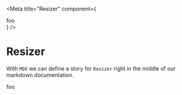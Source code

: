 
<Meta title="Resizer" component={<div>foo</div>} />

# Resizer

<Story name="default">
  <Resizer />
</Story>

With `MDX` we can define a story for `Resizer` right in the middle of our
markdown documentation.

<Preview>
  <Story name="previewed">
    <Resizer />
    foo
  </Story>
</Preview>
